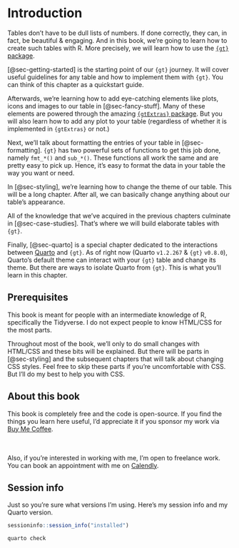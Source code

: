 # Introduction {.unnumbered}

Tables don't have to be dull lists of numbers. If done correctly, they can, in fact, be beautiful & engaging. And in this book, we're going to learn how to create such tables with R. More precisely, we will learn how to use the [`{gt}` package](https://gt.rstudio.com/index.html).

[@sec-getting-started] is the starting point of our `{gt}` journey. It will cover useful guidelines for any table and how to implement them with `{gt}`. You can think of this chapter as a quickstart guide.

Afterwards, we're learning how to add eye-catching elements like plots, icons and images to our table in [@sec-fancy-stuff]. Many of these elements are powered through the amazing [`{gtExtras}` package](https://jthomasmock.github.io/gtExtras/index.html). But you will also learn how to add any plot to your table (regardless of whether it is implemented in `{gtExtras}` or not.)

Next, we'll talk about formatting the entries of your table in [@sec-formatting]. `{gt}` has two powerful sets of functions to get this job done, namely `fmt_*()` and `sub_*()`. These functions all work the same and are pretty easy to pick up. Hence, it's easy to format the data in your table the way you want or need.

In [@sec-styling], we're learning how to change the theme of our table. This will be a long chapter. After all, we can basically change anything about our table's appearance.

All of the knowledge that we've acquired in the previous chapters culminate in [@sec-case-studies]. That's where we will build elaborate tables with `{gt}`.

Finally, [@sec-quarto] is a special chapter dedicated to the interactions between [Quarto](https://quarto.org/) and `{gt}`. As of right now (Quarto `v1.2.267` & `{gt}` `v0.8.0`), Quarto's default theme can interact with your `{gt}` table and change its theme. But there are ways to isolate Quarto from `{gt}`. This is what you'll learn in this chapter.

## Prerequisites

This book is meant for people with an intermediate knowledge of R, specifically the Tidyverse. I do not expect people to know HTML/CSS for the most parts.

Throughout most of the book, we'll only to do small changes with HTML/CSS and these bits will be explained. But there will be parts in [@sec-styling] and the subsequent chapters that will talk about changing CSS styles. Feel free to skip these parts if you're uncomfortable with CSS. But I'll do my best to help you with CSS.


## About this book

This book is completely free and the code is open-source. If you find the things you learn here useful, I'd appreciate it if you sponsor my work via [Buy Me Coffee](https://www.buymeacoffee.com/rappa753). 

::: {style="padding-bottom:20px;"}

```{=html}
<script type="text/javascript" src="https://cdnjs.buymeacoffee.com/1.0.0/button.prod.min.js" data-name="bmc-button" data-slug="rappa753" data-color="#06436e" data-emoji="☕"  data-font="Lato" data-text="Support this free book" data-outline-color="#ffffff" data-font-color="#ffffff" data-coffee-color="#FFDD00" data-height="40px" ></script>
```

:::

Also, if you're interested in working with me, I'm open to freelance work. You can book an appointment with me on [Calendly](https://calendly.com/r-a/30min).

## Session info

Just so you're sure what versions I'm using. Here's my session info and my Quarto version.

```r
sessioninfo::session_info("installed")
```

```bash
quarto check
```
